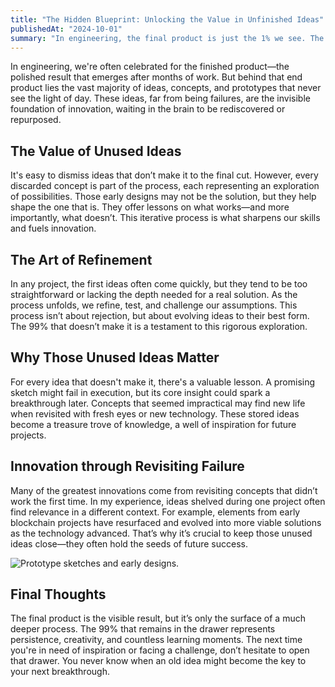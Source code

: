 ```yaml
---
title: "The Hidden Blueprint: Unlocking the Value in Unfinished Ideas"
publishedAt: "2024-10-01"
summary: "In engineering, the final product is just the 1% we see. The real magic lies in the 99% of ideas that never make it, yet shape the solutions that do."
---
```


In engineering, we're often celebrated for the finished product—the polished result that emerges after months of work. But behind that end product lies the vast majority of ideas, concepts, and prototypes that never see the light of day. These ideas, far from being failures, are the invisible foundation of innovation, waiting in the brain to be rediscovered or repurposed.

## The Value of Unused Ideas

It's easy to dismiss ideas that don’t make it to the final cut. However, every discarded concept is part of the process, each representing an exploration of possibilities. Those early designs may not be the solution, but they help shape the one that is. They offer lessons on what works—and more importantly, what doesn’t. This iterative process is what sharpens our skills and fuels innovation.

## The Art of Refinement

In any project, the first ideas often come quickly, but they tend to be too straightforward or lacking the depth needed for a real solution. As the process unfolds, we refine, test, and challenge our assumptions. This process isn’t about rejection, but about evolving ideas to their best form. The 99% that doesn’t make it is a testament to this rigorous exploration.

## Why Those Unused Ideas Matter

For every idea that doesn't make it, there's a valuable lesson. A promising sketch might fail in execution, but its core insight could spark a breakthrough later. Concepts that seemed impractical may find new life when revisited with fresh eyes or new technology. These stored ideas become a treasure trove of knowledge, a well of inspiration for future projects.

## Innovation through Revisiting Failure

Many of the greatest innovations come from revisiting concepts that didn’t work the first time. In my experience, ideas shelved during one project often find relevance in a different context. For example, elements from early blockchain projects have resurfaced and evolved into more viable solutions as the technology advanced. That’s why it’s crucial to keep those unused ideas close—they often hold the seeds of future success.

![Prototype sketches and early designs.](/images/projects/project-01/cover-01.jpg)

## Final Thoughts

The final product is the visible result, but it’s only the surface of a much deeper process. The 99% that remains in the drawer represents persistence, creativity, and countless learning moments. The next time you're in need of inspiration or facing a challenge, don’t hesitate to open that drawer. You never know when an old idea might become the key to your next breakthrough.